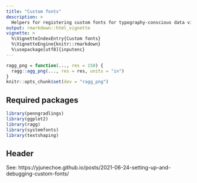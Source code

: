 ```yaml
---
title: "Custom fonts"
description: >
  Helpers for registering custom fonts for typography-conscious data visualization.
output: rmarkdown::html_vignette
vignette: >
  %\VignetteIndexEntry{Custom fonts}
  %\VignetteEngine{knitr::rmarkdown}
  %\usepackage[utf8]{inputenc}
---
```


```r
ragg_png = function(..., res = 150) {
  ragg::agg_png(..., res = res, units = "in")
}
knitr::opts_chunk$set(dev = "ragg_png")
```

## Required packages

```r
library(penngradlings)
library(ggplot2)
library(ragg)
library(systemfonts)
library(textshaping)
```


## Header

See: https://yjunechoe.github.io/posts/2021-06-24-setting-up-and-debugging-custom-fonts/
